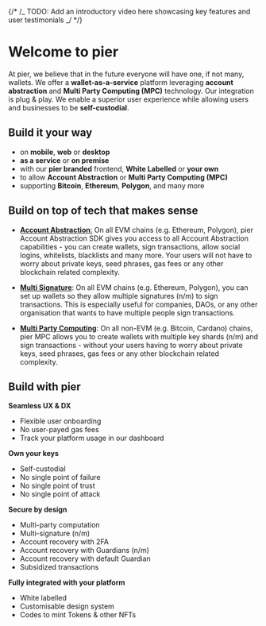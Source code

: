 {/* /_ TODO: Add an introductory video here showcasing key features and user testimonials _/ */}

# Welcome to pier

At pier, we believe that in the future everyone will have one, if not many, wallets.
We offer a **wallet-as-a-service** platform leveraging **account abstraction** and **Multi Party Computing (MPC)** technology. Our integration is plug & play. We enable a
superior user experience while allowing users and businesses to be **self-custodial**.

## Build it your way

- on **mobile**, **web** or **desktop**
- **as a service** or **on premise**
- with our **pier branded** frontend, **White Labelled** or **your own**
- to allow **Account Abstraction** or **Multi Party Computing (MPC)**
- supporting **Bitcoin**, **Ethereum**, **Polygon**, and many more

## Build on top of tech that makes sense

- [**Account Abstraction**:](/account-abstraction/overview) On all EVM chains (e.g. Ethereum, Polygon), pier Account Abstraction SDK gives you access to all Account Abstraction capabilities - you can create wallets, sign transactions, allow social logins, whitelists, blacklists and many more. Your users will not have to worry about private keys, seed phrases, gas fees or any other blockchain related complexity.

- [**Multi Signature**](/multi-signature/overview): On all EVM chains (e.g. Ethereum, Polygon), you can set up wallets so they allow multiple signatures (n/m) to sign transactions. This is especially useful for companies, DAOs, or any other organisation that wants to have multiple people sign transactions.

- [**Multi Party Computing**](/mpc/overview): On all non-EVM (e.g. Bitcoin, Cardano) chains, pier MPC allows you to create wallets with multiple key shards (n/m) and sign transactions - without your users having to worry about private keys, seed phrases, gas fees or any other blockchain related complexity.

## Build with pier

**Seamless UX & DX**

- Flexible user onboarding
- No user-payed gas fees
- Track your platform usage in our dashboard

**Own your keys**

- Self-custodial
- No single point of failure
- No single point of trust
- No single point of attack

**Secure by design**

- Multi-party computation
- Multi-signature (n/m)
- Account recovery with 2FA
- Account recovery with Guardians (n/m)
- Account recovery with default Guardian
- Subsidized transactions

**Fully integrated with your platform**

- White labelled
- Customisable design system
- Codes to mint Tokens & other NFTs
